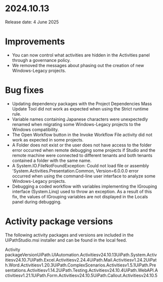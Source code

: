 ﻿# 2024.10.13

Release date: 4 June 2025

# Improvements

* You can now control what activities are hidden in the Activities panel through a governance policy.
* We removed the messages about phasing out the creation of new Windows-Legacy projects.

# Bug fixes

* Updating dependency packages with the Project Dependencies Mass Update Tool did not work as expected when using the Strict runtime rule.
* Variable names containing Japanese characters were unexpectedly renamed when migrating some Windows-Legacy projects to the Windows compatibility.
* The Open Workflow button in the Invoke Workflow File activity did not work as expected in some projects.
* A Folder does not exist or the user does not have access to the folder error occurred when remote debugging some projects if Studio and the remote machine were connected to different tenants and both tenants contained a folder with the same name.
* A System.IO.FileNotFoundException: Could not load file or assembly 'System.Activities.Presentation.Common, Version=6.0.0.0 error occurred when using the command-line user interface to analyze some Windows-Legacy projects.
* Debugging a coded workflow with variables implementing the IGrouping interface (System.Linq) used to throw an exception. As a result of this fix, the values of IGrouping variables are not displayed in the Locals panel during debugging.

# Activity package versions

The following activity packages and versions
                are included in the UiPathStudio.msi installer and can be found in
                the local feed.

Activity packageVersionUiPath.UIAutomation.Activitiesv24.10.13UiPath.System.Activitiesv24.10.7UiPath.Excel.Activitiesv2.24.4UiPath.Mail.Activitiesv1.24.2UiPath.Word.Activitiesv1.20.3UiPath.ComplexScenarios.Activitiesv1.5.1UiPath.Presentations.Activitiesv1.14.2UiPath.Testing.Activitiesv24.10.4UiPath.WebAPI.Activitiesv1.21.1UiPath.Form.Activitiesv24.10.5UiPath.Callout.Activitiesv24.10.5
